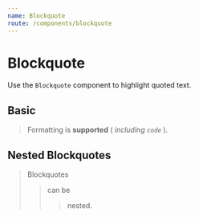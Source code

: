 ```yaml
---
name: Blockquote
route: /components/blockquote
---
```



# Blockquote

Use the `Blockquote` component to highlight quoted text.

<PropsTable of={Blockquote} />

## Basic

<Playground>
  <Blockquote>
    Formatting is <b>supported</b> (
    <i>
      including <code>code</code>
    </i>
    ).
  </Blockquote>
</Playground>

## Nested Blockquotes

<Playground>
  <Blockquote>
    Blockquotes
    <Blockquote>
      can be
      <Blockquote>nested.</Blockquote>
    </Blockquote>
  </Blockquote>
</Playground>
